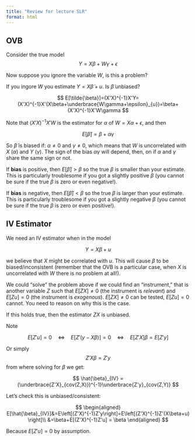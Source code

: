```yaml
---
title: "Review for lecture SLR"
format: html
---
```


## OVB

Consider the true model
$$
Y=X\beta+W\gamma+\epsilon
$$

Now suppose you ignore the variable $W$, is this a problem?

If you ingore $W$ you estimate $Y=X\tilde{\beta}+u$. Is $\tilde{\beta}$ unbiased?

$$
E[\tilde{\beta}]=(X'X)^{-1}X'Y=(X'X)^{-1}X'(X\beta+\underbrace{W\gamma+\epsilon}_{u})=\beta+(X'X)^{-1}X'W\gamma
$$

Note that $(X'X)^{-1}X'W$ is the estimator for $\alpha$ of $W=X\alpha+\epsilon$, and then

$$
E[\tilde{\beta}]=\beta+\alpha\gamma
$$

So $\tilde{\beta}$ is biased if: $\alpha\neq 0$ and $\gamma\neq 0$, which means that $W$ is uncorrelated with $X$ ($\alpha$) and $Y$ ($\gamma$). The sign of the bias $\alpha\gamma$ will depend, then, on if $\alpha$ and $\gamma$ share the same sign or not.

If **bias** is positive, then $E[\tilde{\beta}]>\beta$ so the true $\beta$ is smaller than your estimate. This is particularly troublesome if you got a slightly positive $\beta$ (you cannot be sure if the true $\beta$ is zero or even negative!).

If **bias** is negative, then $E[\tilde{\beta}]<\beta$ so the true $\beta$ is larger than your estimate. This is particularly troublesome if you got a slightly negative $\beta$ (you cannot be sure if the true $\beta$ is zero or even positive!).

## IV Estimator

We need an IV estimator when in the model

$$
Y=X\beta+u
$$

we believe that $X$ might be correlated with $u$. This will cause $\beta$ to be biased/inconsistent (remember that the OVB is a particular case, when $X$ is uncorrelated with $W$ there is no problem at all!).

We could "solve" the problem above if we could find an "instrument," that is another variable $Z$ such that $E[ZX]\neq 0$ (the instrument is *relevant*) and $E[Zu]=0$ (the instrument is *exogenous*). $E[ZX]\neq 0$ can be tested, $E[Zu]=0$ cannot. You need to reason on why this is the case.

If this holds true, then the estimator $ZX$ is unbiased.

Note

$$
E[Z'u]=0 \quad \Leftrightarrow\quad E[Z'(y-X\beta)]=0 \quad \Leftrightarrow \quad E[Z'X]\beta=E[Z'y]
$$

Or simply $$Z'X\beta=Z'y$$ from where solving for $\beta$ we get:

$$
\hat{\beta}_{IV} = (\underbrace{Z'X}_{cov(Z,X)})^{-1}\underbrace{Z'y}_{cov(Z,Y)}
$$

Let's check this is unbiased/consistent:

$$
\begin{aligned}
E[\hat{\beta}_{IV}]&=E\left[(Z'X)^{-1}Z'y\right]=E\left[(Z'X)^{-1}Z'(X\beta+u)\right]\\
&=\beta+E[(Z'X)^{-1}Z'u] = \beta
\end{aligned}
$$

Because $E[Z'u]=0$ by assumption.